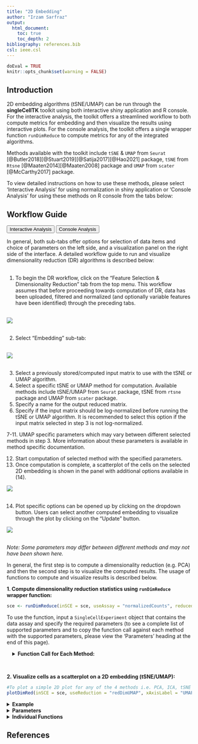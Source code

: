 ```yaml
---
title: "2D Embedding"
author: "Irzam Sarfraz"
output:
  html_document:
    toc: true
    toc_depth: 2
bibliography: references.bib
csl: ieee.csl
---
```

```r
doEval = TRUE
knitr::opts_chunk$set(warning = FALSE)
```
## Introduction
2D embedding algorithms (tSNE/UMAP) can be run through the **singleCellTK** toolkit using both interactive shiny application and R console. For the interactive analysis, the toolkit offers a streamlined workflow to both compute metrics for embedding and then visualize the results using interactive plots. For the console analysis, the toolkit offers a single wrapper function `runDimReduce` to compute metrics for any of the integrated algorithms. <br>

Methods available with the toolkit include `tSNE` & `UMAP` from `Seurat` [@Butler2018][@Stuart2019][@Satija2017][@Hao2021] package, `tSNE` from `Rtsne` [@Maaten2014][@Maaten2008] package and `UMAP` from `scater` [@McCarthy2017] package. <br> 

To view detailed instructions on how to use these methods, please select 'Interactive Analysis' for using normalization in shiny application or 'Console Analysis' for using these methods on R console from the tabs below: <br>

````{=html}
<head>
<meta name="viewport" content="width=device-width, initial-scale=1">
</head>
<body>
````


## Workflow Guide

````{=html}
<div class="tab">
  <button class="tablinks" onclick="openTab(event, 'interactive')" id="ia-button">Interactive Analysis</button>
  <button class="tablinks" onclick="openTab(event, 'console')" id="console-button">Console Analysis</button>
</div>

<div id="interactive" class="tabcontent">
````

In general, both sub-tabs offer options for selection of data items and choice of parameters on the left side, and a visualization panel on the right side of the interface. A detailed workflow guide to run and visualize dimensionality reduction (DR) algorithms is described below: <br><br>

1. To begin the DR workflow, click on the "Feature Selection & Dimensionality Reduction" tab from the top menu. This workflow assumes that before proceeding towards computation of DR, data has been uploaded, filtered and normalized (and optionally variable features have been identified) through the preceding tabs.<br><br>

![](ui_screenshots/embedding/dr_1.PNG)<br><br>

2. Select "Embedding" sub-tab: <br><br>

![](ui_screenshots/embedding/e1.png)<br><br>

3. Select a previously stored/computed input matrix to use with the tSNE or UMAP algorithm. <br>
4. Select a specific tSNE or UMAP method for computation. Available methods include tSNE/UMAP from `Seurat` package, tSNE from `rtsne` package and UMAP from `scater` package.<br>
5. Specify a name for the output reduced matrix. <br>
6. Specify if the input matrix should be log-normalized before running the tSNE or UMAP algorithm. It is recommended to select this option if the input matrix selected in step 3 is not log-normalized. <br>

7-11. UMAP specific parameters which may vary between different selected methods in step 3. More information about these parameters is available in method specific documentation. <br>

12. Start computation of selected method with the specified parameters. 
13. Once computation is complete, a scatterplot of the cells on the selected 2D embedding is shown in the panel with additional options available in (14). <br>

![](ui_screenshots/embedding/e2.png)<br><br>

14. Plot specific options can be opened up by clicking on the dropdown button. Users can select another computed embedding to visualize through the plot by clicking on the "Update" button.

![](ui_screenshots/embedding/e3.png)<br><br>


*Note: Some parameters may differ between different methods and may not have been shown here.*

````{=html}
</div>
<div id="console" class="tabcontent">
````

In general, the first step is to compute a dimensionality reduction (e.g. PCA) and then the second
step is to visualize the computed results. The usage of functions to compute and visualize 
results is described below.

**1. Compute dimensionality reduction statistics using `runDimReduce` wrapper function:**
```r
sce <- runDimReduce(inSCE = sce, useAssay = "normalizedCounts", reducedDimName = "redDimUMAP", method = "scaterUMAP", nNeighbors = 30, nIterations = 200, minDist = 0.01, alpha = 1)
```

To use the function, input a `SingleCellExperiment` object that contains the data assay and specify the required parameters (to see a complete list of supported parameters and to copy the function call against each method with the supported parameters, please view the 'Parameters' heading at the end of this page).

```{=html}
<div class = "offset">
<details>
````
    
  <summary>**Function Call for Each Method:**</summary> 

***rTSNE***:
```r
sce <- runDimReduce(inSCE = sce, useAssay = "normalizedCounts", reducedDimName = "redDimTSNE", method = "rTSNE", perplexity = 30, nIterations = 1000)
```

***seuratTSNE***:
```r
sce <- runDimReduce(inSCE = sce, useAssay = "normalizedCounts", reducedDimName = "redDimTSNE", method = "seuratTSNE", nComponents = 10, useReduction = "pca", perplexity = 30)
```

***scaterUMAP***:
```r
sce <- runDimReduce(inSCE = sce, useAssay = "normalizedCounts", reducedDimName = "redDimUMAP", method = "scaterUMAP", nNeighbors = 30, nIterations = 200, minDist = 0.01, alpha = 1)
```

***seuratUMAP***:
```r
sce <- runDimReduce(inSCE = sce, useAssay = "normalizedCounts", reducedDimName = "redDimUMAP", method = "seuratUMAP", nComponents = 10, useReduction = "pca", minDist = 0.3, nNeighbors = 30, spread = 1)
```

````{=html}
</details>
</div>
````

<br>

**2. Visualize cells as a scatterplot on a 2D embedding (tSNE/UMAP):**
```r
#To plot a simple 2D plot for any of the 4 methods i.e. PCA, ICA, tSNE and UMAP
plotDimRed(inSCE = sce, useReduction = "redDimUMAP", xAxisLabel = "UMAP_1", yAxisLabel = "UMAP_2")
```

````{=html}
<details>
  <summary><b>Example</b></summary>
````  
  
```r
  # Load singleCellTK & pbmc3k example data
  library(singleCellTK)
  sce <- importExampleData(dataset = "pbmc3k")
  # Perform Normalization
  sce <- runNormalization(inSCE = sce, normalizationMethod = "LogNormalize", useAssay = "counts", outAssayName = "LogNormalizedScaledCounts", scale = TRUE, trim = c(10, -10))
  # Run PCA
  sce <- runDimReduce(inSCE = sce, useAssay = "LogNormalizedScaledCounts", reducedDimName = "redDimPCA", method = "seuratPCA", nComponents = 10)
  # Run UMAP on the PCA reducedDim
  sce <- runDimReduce(inSCE = sce, useReducedDim = "redDimPCA", reducedDimName = "redDimUMAP", method = "scaterUMAP", nNeighbors = 30, nIterations = 200, minDist = 0.5, alpha = 1, spread = 5)
  # Plot UMAP
  plotDimRed(inSCE = sce, useReduction = "redDimUMAP", xAxisLabel = "UMAP_1", yAxisLabel = "UMAP_2")
```

````{=html}
</details> 
  <details>
  <summary><b>Parameters</b></summary>
````

The `runDimReduce` function takes in different parameters based on the specific method used for dimensionality reduction. See below for a complete description of parameters for each individual method in the `runDimReduce` function:

| Method | Parameters |
|---|---|
|rTSNE|`inSCE` (input `SingleCellExperiment` object), `useAssay` (name of the assay to use), `useReducedDim` (name of the reducedDim if you want to compute on the reducedDim instead of the main assay leaving `useAssay` as `NULL`), `useAltExp` (name of the altExp slot if you want to compute on an altExp/subset/variable features instead of the main assay), `reducedDimName` (name of the computed reducedDim), `method` = "rTSNE", `perplexity` (adjust the perplexity tuneable parameter for the underlying tSNE call, default is `30`), `nIterations` (maximum iterations, default is 1000)|
|seuratTSNE|`inSCE` (input `SingleCellExperiment` object), `useAssay` (name of the assay to use), `useAssay` (name of the assay to use), `useReducedDim` (name of the reducedDim if you want to compute on the reducedDim instead of the main assay leaving `useAssay` as `NULL`), `useAltExp` (name of the altExp slot if you want to compute on an altExp/subset/variable features instead of the main assay), `reducedDimName` (name of the computed reducedDim), `method` = "seuratTSNE", `nComponents`(number of components to use from pca/ica, default is 10), `useReduction` (either `pca` or `ica`) and `perplexity` (adjust the perplexity tuneable parameter for the underlying tSNE call, default is 30)|
|scaterUMAP|`inSCE` (input `SingleCellExperiment` object), `useAssay` (name of the assay to use), `useAssay` (name of the assay to use), `useReducedDim` (name of the reducedDim if you want to compute on the reducedDim instead of the main assay leaving `useAssay` as `NULL`), `useAltExp` (name of the altExp slot if you want to compute on an altExp/subset/variable features instead of the main assay), `reducedDimName` (name of the computed reducedDim), `method` = "scaterUMAP", `nNeighbors` (size of local neighborhood used for manifold approximation, default is 30), `nIterations` (number of iterations performed, default is 200), `minDist` (minimum distance between embedded points, default is 0.01) and `alpha` (initial value of learning rate, default is 1)|
|seuratUMAP|`inSCE` (input `SingleCellExperiment` object), `useAssay` (name of the assay to use), `useAssay` (name of the assay to use), `useReducedDim` (name of the reducedDim if you want to compute on the reducedDim instead of the main assay leaving `useAssay` as `NULL`), `useAltExp` (name of the altExp slot if you want to compute on an altExp/subset/variable features instead of the main assay), `reducedDimName` (name of the computed reducedDim), `method` = "seuratUMAP", `nComponents` (number of components to use from pca/ica, default is 10), `useReduction` (either `pca` or `ica`), `minDist` (minimum distance between embedded points, default is 0.3), `nNeighbors` (size of local neighborhood, default is 30) and `spread` (effective scale of embedded points, default is 1)|

````{=html}
</details>
<details>
  <summary><b>Individual Functions</b></summary>
````

  While the `runDimReduce` wrapper function can be used for all dimensionality reduction algorithms including PCA/ICA   & additionally for tSNE/UMAP, separate functions are also available for all of the included methods. The following functions
  can be used for specific methods:
  
````{=html} 
 <style>
div.offset { background-color:inherit ; border-radius: 5px; margin-left: 15px;}
</style>
<div class = "offset">
<details>
````
    
  <summary>`TSNE` from Rtsne package:</summary> 

```r
  sce <- getTSNE(inSCE = sce, useAssay = "logcounts", reducedDimName = "TSNE", nIterations = 1000, perplexity = 30, run_pca = TRUE, ntop = NULL)
```

The parameters to the above function include: <br><br>
`inSCE`: an input `SingleCellExperiment` object <br>
`useAssay`: name of the assay to use for normalization <br>
`reducedDimName`: name of the computed PCA reducedDim <br>
`nIterations`: maximum iterations <br>
`perplexity`: perplexity parameter <br>
`run_pca`: logical value indicating if tSNE should be run on PCA components <br>
`ntop`: number of top features to use as a further variable feature selection <br><br>

````{=html}
</details>
<details>
````   
    
  <summary>`TSNE` from Seurat package:</summary> 

```r
  # Recommended to find variable features & compute PCA before running seuratRunTSNE
  # sce <- seuratFindHVG(inSCE = sce, useAssay = "seuratScaledData")
  # sce <- seuratPCA(inSCE = sce, useAssay = "seuratScaledData", reducedDimName = "pca", nPCs = 20, verbose = TRUE)
  sce <- seuratRunTSNE(inSCE = sce, useReduction = "pca", reducedDimName = "seuratTSNE", dims = 10, perplexity = 30)
```

The parameters to the above function include: <br><br>
`inSCE`: an input `SingleCellExperiment` object <br>
`useReduction`: either "pca" or "ica" previously computed in the input object <br>
`reducedDimName`: name of the computed tSNE reducedDim <br>
`dims`: number of components to use from the `useReduction` parameter <br>
`perplexity`: perplexity parameter <br><br>

````{=html}
</details>
<details>
````
  
  <summary>`UMAP` from scater package:</summary> 

```r
  sce <- getUMAP(inSCE = sce, useAssay = "counts", reducedDimName = "UMAP", logNorm = TRUE, nNeighbors = 30, alpha = 1, nIterations = 200, minDist = 0.01, spread = 1, pca = TRUE, initialDims = 50)
```

The parameters to the above function include: <br><br>
`inSCE`: an input `SingleCellExperiment` object <br>
`useAssay`: assay to use for UMAP computation <br>
`reducedDimName`: a name to store the results of the dimension reduction coordinates obtained from this method <br>
`logNorm`: whether the counts will need to be log-normalized prior to generating the UMAP <br>
`nNeighbors`: size of local neighborhood used for manifold approximation <br>
`nIterations`: number of iterations performed during layout optimization <br>
`alpha`: initial value of "learning rate" of layout optimization <br>
`minDist`: effective minimum distance between embedded points <br>
`spread`: effective scale of embedded points <br>
`pca`: logical value indicating whether to perform dimension reduction with PCA before UMAP <br>
`initialDims`:  number of dimensions from PCA to use as input in UMAP <br><br>

````{=html}
</details>
<details>
````

  <summary>`UMAP` from Seurat package:</summary> 
  
```r
  # Recommended to find variable features & compute PCA before running seuratRunUMAP
  # sce <- seuratFindHVG(inSCE = sce, useAssay = "seuratScaledData")
  # sce <- seuratPCA(inSCE = sce, useAssay = "seuratScaledData", reducedDimName = "pca", nPCs = 20, verbose = TRUE)
  sce <- seuratRunUMAP(inSCE = sce, useReduction = "pca", reducedDimName = "seuratUMAP", dims = 10, minDist = 0.3, nNeighbors = 30, spread = 1)
```

The parameters to the above function include: <br><br>
`inSCE`: an input `SingleCellExperiment` object <br>
`useReduction`: either "pca" or "ica" previously stored in the input object <br>
`reducedDimName`: a name to store the results of the dimension reduction coordinates obtained from this method <br>
`dims`: number of dimensions to use from `useReduction` parameter <br>
`minDist`: effective minimum distance between embedded points <br>
`nNeighbors`: size of local neighborhood used for manifold approximation <br>
`spread`: effective scale of embedded points <br>

````{=html} 
</details>
  </div>
    </details> 
      </div>
<script>
document.getElementById("ia-button").click();
</script>
</body>
````

## References
